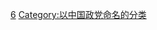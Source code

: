 {{Commonscat|China Zhi Gong Party}}
{{catmore}}

[[Category:中国民主党派|6]]
[[Category:以中国政党命名的分类|Category:以中国政党命名的分类]]